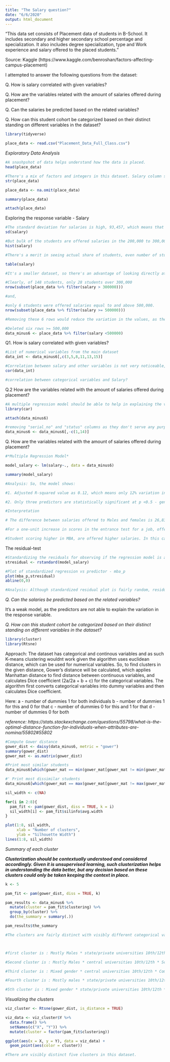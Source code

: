 ```yaml
---
title: "The Salary question?"
date: "6/6/2020"
output: html_document
---
```

"This data set consists of Placement data of students in B-School. It includes secondary and higher secondary school percentage and specialization. It also includes degree specialization, type and Work experience and salary offered to the placed students."

Source: Kaggle (https://www.kaggle.com/benroshan/factors-affecting-campus-placement) 

I attempted to answer the following questions from the dataset:

Q. How is salary correlated with given variables? 

Q. How are the variables related with the amount of salaries offered during placement?

Q. Can the salaries be predicted based on the related variables?

Q. How can this student cohort be categorized based on their distinct standing on different variables in the dataset?

```r
library(tidyverse)
```

```r
place_data <- read.csv("Placement_Data_Full_Class.csv")
```

*Exploratory Data Analysis*
```r
#A snashpshot of data helps understand how the data is placed.
head(place_data)

#There's a mix of factors and integers in this dataset. Salary column shows NAs for people who have not been placed yet. For this analysis, those rows will be removed.
str(place_data)

place_data <- na.omit(place_data)

```


```r
summary(place_data)

attach(place_data)
```

Exploring the response variable - Salary
```r
#The standard deviation for salaries is high, 93,457, which means that salaries have a large amount of variation. This could be due to maybe score difference at different level, roles being offered, or gender maybe. 
sd(salary)

#But bulk of the students are offered salaries in the 200,000 to 300,000 range. And very few have been offered salaries beyond this range.  
hist(salary)

#There's a merit in seeing actual share of students, even number of students for the higher salaries. Since, it's a tiny dataset, an outlier can have a larger effect on any results.

table(salary)

#It's a smaller dataset, so there's an advantage of looking directly at the numbers, in larger dataset, proportion of salaries in a range would have made more sense.

#Clearly, of 148 students, only 28 students over 300,000 
nrow(subset(place_data %>% filter(salary > 300000)))

#and, 

#only 6 students were offered salaries equal to and above 500,000.
nrow(subset(place_data %>% filter(salary >= 500000)))

#Removing these 6 rows would reduce the variation in the values, as the gap between the salary range is also much wider from rest of the salary range. Removing this range result in a better fit in the regression model in the forthcoming steps.  
```

```r
#Deleted six rows >= 500,000
data_minus6 <- place_data %>% filter(salary <500000)

```

Q1. How is salary correlated with given variables? 
```r
#List of numerical variables from the main dataset
data_int <- data_minus6[,c(3,5,8,11,13,15)]

#Correlation between salary and other variables is not very noticeable, though all of them are positively correlated.
cor(data_int)

#correlation between categorical variables and Salary?

```

Q.2 How are the variables related with the amount of salaries offered during placement?
```r
#A multiple regression model should be able to help in explaining the variation in salary due to the given explanatory variables in the model.
library(car)

attach(data_minus6)

#removing "serial_no" and "status" columns as they don't serve any purpose.
data_minus6 <- data_minus6[,-c(1,14)]
```

Q. How are the variables related with the amount of salaries offered during placement?

```r
#*Multiple Regression Model*

model_salary <- lm(salary~., data = data_minus6)

summary(model_salary)

#Analysis: So, the model shows:

#1. Adjusted R-squared value as 0.12, which means only 12% variation in salaries is being explained by the predictors, which means there are other factors involved, possibly type of roles, or size of employers. It's a very weak model, which can't be deployed to predict salaries, given the predictors are not effective in explaining variation in the response variable.

#2. Only three predictors are statistically significant at p <0.5 - gender, etest(entrance test for the job), MBA grades/scores. 

#Interpretation

# The difference between salaries offered to Males and females is 26,831, which means, keeping other factors constant, male students are being offered higher salaries than female students. (No surprises there.)

#For a one-unit increase in scores in the entrance test for a job, offered salary could go up by 740.

#Student scoring higher in MBA, are offered higher salaries. In this case, keeping other factors constant, unit percentage increase in marks could result in an increase of 2,086 in the offered salary.

```

The residual-test
```r

#Standardizing the residuals for observing if the regression model is a good fit..
stresidual <- rstandard(model_salary)

#Plot of standardized regression vs predictor - mba_p
plot(mba_p,stresidual)
abline(0,0)

#Analysis: Although standardized residual plot is fairly random, residuals are big and vary widely.
```

*Q. Can the salaries be predicted based on the related variables?*

It's a weak model, as the predictors are not able to explain the variation in the response variable.


*Q. How can this student cohort be categorized based on their distinct standing on different variables in the dataset?*

```r
library(cluster)
library(Rtsne)
```

Approach: The dataset has categorical and continous variables and as such K-means clustering wouldnt work given the algorithm uses euclidean distance, which can be used for numerical variables. So, to find clusters in the given distance, Gower's distance will be calculated, which applies Manhattan distance to find distance between continuous variables, and calculates Dice coefficient (2a/2a + b + c) for the categorical variables. The algorithm first converts categorical variables into dummy variables and then calculates Dice coefficient. 

Here:
a - number of dummies 1 for both individuals
b - number of dummies 1 for this and 0 for that
c - number of dummies 0 for this and 1 for that
d - number of dummies 0 for both

*reference: https://stats.stackexchange.com/questions/55798/what-is-the-optimal-distance-function-for-individuals-when-attributes-are-nomina/55802#55802*
```r
#Compute Gower distance
gower_dist <- daisy(data_minus6, metric = "gower")
summary(gower_dist)
gower_mat <- as.matrix(gower_dist)

#Print most similar students
data_minus6[which(gower_mat == min(gower_mat[gower_mat != min(gower_mat)]), arr.ind = TRUE)[1, ], ]

#' Print most dissimilar students
data_minus6[which(gower_mat == max(gower_mat[gower_mat != max(gower_mat)]), arr.ind = TRUE)[1, ], ]
```
```r
sil_width <- c(NA)

for(i in 2:8){  
  pam_fit <- pam(gower_dist, diss = TRUE, k = i)  
  sil_width[i] <- pam_fit$silinfo$avg.width  
}

plot(1:8, sil_width,
     xlab = "Number of clusters",
     ylab = "Silhouette Width")
lines(1:8, sil_width)
```
*Summary of each cluster*

***Clusterization should be contextually understood and considered accordingly. Given it is unsupervised learning, such clusterization helps in understanding the data better, but any decision based on these clusters could only be taken keeping the context in place.***
```r
k <- 5

pam_fit <- pam(gower_dist, diss = TRUE, k)

pam_results <- data_minus6 %>%
  mutate(cluster = pam_fit$clustering) %>%
  group_by(cluster) %>%
  do(the_summary = summary(.))

pam_results$the_summary

#The clusters are fairly distinct with visibly different categorical variables, however, the continuous variables are pretty much similar in every cluster. 



#first cluster is : Mostly Males * state/private universities 10th/12th * Commerce background * communication management degree * without work experience * with Marketing and HR specialization

#Second cluster is : Mostly Males * central universities 10th/12th * Science background * STEM degree * with work experience * with Marketing and HR specialization

#Third cluster is : Mixed gender * central universities 10th/12th * Commerce background * communication management degree * without work experience * with Marketing and finance specialization

#Fourth cluster is : Mostly males * state/private universities 10th/12th * Commerce background * communication management degree * with work experience * with Marketing and finance specialization

#5th cluster is : Mixed gender * state/private universities 10th/12th * Science background * STEM degree * mostly without work experience * with Marketing and finance specialization

```

*Visualizing the clusters*

```r
viz_cluster <- Rtsne(gower_dist, is_distance = TRUE)

viz_data <- viz_cluster$Y %>%
  data.frame() %>%
  setNames(c("X", "Y")) %>%
  mutate(cluster = factor(pam_fit$clustering))

ggplot(aes(x = X, y = Y), data = viz_data) +
  geom_point(aes(color = cluster))

#There are visibly distinct five clusters in this dataset.
```









